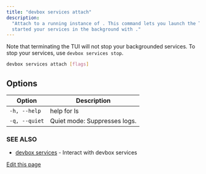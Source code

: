 ```yaml
---
title: "devbox services attach"
description:
  "Attach to a running instance of . This command lets you launch the TUI for process-compose if you
  started your services in the background with ."
---
```


Note that terminating the TUI will not stop your backgrounded services. To stop your services, use
`devbox services stop`.

```bash
devbox services attach [flags]
```

## Options[​](#options "Direct link to Options")

| Option        | Description                  |
| ------------- | ---------------------------- |
| `-h, --help`  | help for ls                  |
| `-q, --quiet` | Quiet mode: Suppresses logs. |

### SEE ALSO[​](#see-also "Direct link to SEE ALSO")

- [devbox services](/docs/devbox/cli_reference/devbox_services/) - Interact with devbox services

[Edit this page](https://github.com/jetify-com/devbox/tree/main/docs/app/docs/cli_reference/devbox_services_attach.md)
